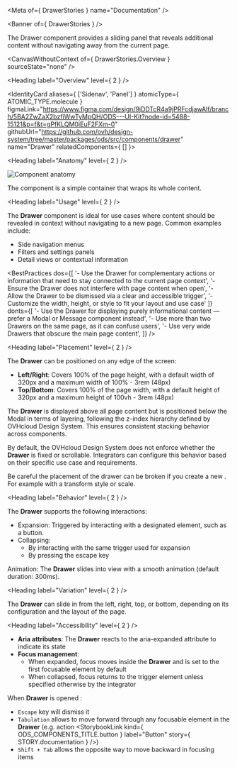 
<Meta of={ DrawerStories } name="Documentation" />

<Banner of={ DrawerStories } />

The Drawer component provides a sliding panel that reveals additional content without navigating away from the current page.

<CanvasWithoutContext of={ DrawerStories.Overview } sourceState="none" />

<Heading label="Overview" level={ 2 } />

<IdentityCard aliases={ ['Sidenav', 'Panel'] }
              atomicType={ ATOMIC_TYPE.molecule }
              figmaLink="https://www.figma.com/design/9jDDTcR4a9jPRFcdjawAlf/branch/5BA2ZwZaX2bzfiWwTyMpQH/ODS---UI-Kit?node-id=5488-15121&p=f&t=gPfKLQM0iEuF2FXm-0"
              githubUrl="https://github.com/ovh/design-system/tree/master/packages/ods/src/components/drawer"
              name="Drawer"
              relatedComponents={ [] }>
</IdentityCard>

<Heading label="Anatomy" level={ 2 } />

![Component anatomy](components/drawer/anatomy.png "Component anatomy")

The component is a simple container that wraps its whole content.

<Heading label="Usage" level={ 2 } />

The **Drawer** component is ideal for use cases where content should be revealed in context without navigating to a new page. Common examples include:

- Side navigation menus
- Filters and settings panels
- Detail views or contextual information

<BestPractices
  dos={[
    '- Use the Drawer for complementary actions or information that need to stay connected to the current page context',
    '- Ensure the Drawer does not interfere with page content when open',
    '- Allow the Drawer to be dismissed via a clear and accessible trigger',
    '- Customize the width, height, or style to fit your layout and use case'
  ]}
  donts={[
    '- Use the Drawer for displaying purely informational content — prefer a Modal or Message component instead',
    '- Use more than two Drawers on the same page, as it can confuse users',
    '- Use very wide Drawers that obscure the main page content',
  ]}
/>

<Heading label="Placement" level={ 2 } />

The **Drawer** can be positioned on any edge of the screen:

- **Left/Right**: Covers 100% of the page height, with a default width of 320px and a maximum width of 100% - 3rem (48px)
- **Top/Bottom**: Covers 100% of the page width, with a default height of 320px and a maximum height of 100vh - 3rem (48px)

The **Drawer** is displayed above all page content but is positioned below the Modal in terms of layering, following the z-index hierarchy defined by OVHcloud Design System. This ensures consistent stacking behavior across components.

By default, the OVHcloud Design System does not enforce whether the **Drawer** is fixed or scrollable. Integrators can configure this behavior based on their specific use case and requirements.

Be careful the placement of the drawer can be broken if you create a new <OdsLink href="https://developer.mozilla.org/en-US/docs/Web/CSS/CSS_positioned_layout/Understanding_z-index/Stacking_context" label="staking context" target="_blank" />.
For example with a transform style or scale.

<Heading label="Behavior" level={ 2 } />

The **Drawer** supports the following interactions:

- Expansion: Triggered by interacting with a designated element, such as a button.
- Collapsing:
  - By interacting with the same trigger used for expansion
  - By pressing the escape key

Animation: The **Drawer** slides into view with a smooth animation (default duration: 300ms).

<Heading label="Variation" level={ 2 } />

The **Drawer** can slide in from the left, right, top, or bottom, depending on its configuration and the layout of the page.

<Heading label="Accessibility" level={ 2 } />

- **Aria attributes**: The **Drawer** reacts to the aria-expanded attribute to indicate its state
- **Focus management**:
  - When expanded, focus moves inside the **Drawer** and is set to the first focusable element by default
  - When collapsed, focus returns to the trigger element unless specified otherwise by the integrator

When **Drawer** is opened :
- `Escape` key will dismiss it
- `Tabulation` allows to move forward through any focusable element in the **Drawer** (e.g. action <StorybookLink kind={ ODS_COMPONENTS_TITLE.button } label="Button" story={ STORY.documentation } />)
- `Shift + Tab` allows the opposite way to move backward in focusing items
